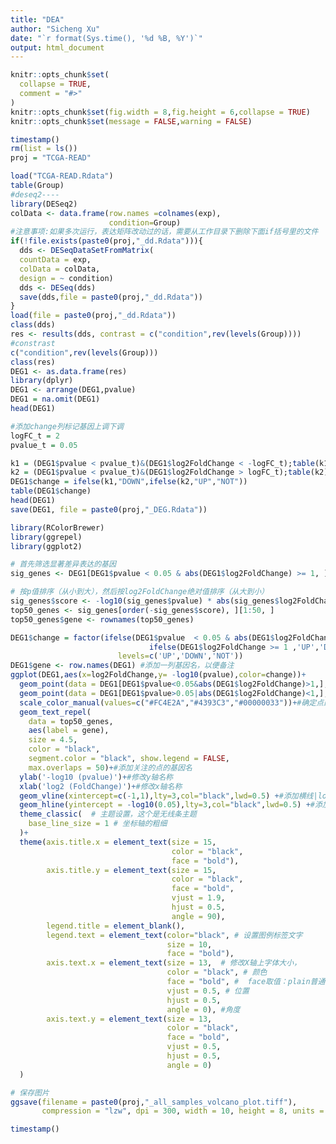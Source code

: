```yaml
---
title: "DEA"
author: "Sicheng Xu"
date: "`r format(Sys.time(), '%d %B, %Y')`"
output: html_document
---
```


```r
knitr::opts_chunk$set(
  collapse = TRUE,
  comment = "#>"
)
knitr::opts_chunk$set(fig.width = 8,fig.height = 6,collapse = TRUE)
knitr::opts_chunk$set(message = FALSE,warning = FALSE)
```

```r
timestamp()
rm(list = ls())
proj = "TCGA-READ"
```

```r
load("TCGA-READ.Rdata")
table(Group)
#deseq2----
library(DESeq2)
colData <- data.frame(row.names =colnames(exp), 
                      condition=Group)
#注意事项:如果多次运行，表达矩阵改动过的话，需要从工作目录下删除下面if括号里的文件
if(!file.exists(paste0(proj,"_dd.Rdata"))){
  dds <- DESeqDataSetFromMatrix(
  countData = exp,
  colData = colData,
  design = ~ condition)
  dds <- DESeq(dds)
  save(dds,file = paste0(proj,"_dd.Rdata"))
}
load(file = paste0(proj,"_dd.Rdata"))
class(dds)
res <- results(dds, contrast = c("condition",rev(levels(Group))))
#constrast
c("condition",rev(levels(Group)))
class(res)
DEG1 <- as.data.frame(res)
library(dplyr)
DEG1 <- arrange(DEG1,pvalue)
DEG1 = na.omit(DEG1)
head(DEG1)

#添加change列标记基因上调下调
logFC_t = 2
pvalue_t = 0.05

k1 = (DEG1$pvalue < pvalue_t)&(DEG1$log2FoldChange < -logFC_t);table(k1)
k2 = (DEG1$pvalue < pvalue_t)&(DEG1$log2FoldChange > logFC_t);table(k2)
DEG1$change = ifelse(k1,"DOWN",ifelse(k2,"UP","NOT"))
table(DEG1$change)
head(DEG1)
save(DEG1, file = paste0(proj,"_DEG.Rdata"))
```

```r
library(RColorBrewer)
library(ggrepel)
library(ggplot2)

# 首先筛选显著差异表达的基因
sig_genes <- DEG1[DEG1$pvalue < 0.05 & abs(DEG1$log2FoldChange) >= 1, ]

# 按p值排序（从小到大），然后按log2FoldChange绝对值排序（从大到小）
sig_genes$score <- -log10(sig_genes$pvalue) * abs(sig_genes$log2FoldChange)
top50_genes <- sig_genes[order(-sig_genes$score), ][1:50, ]
top50_genes$gene <- rownames(top50_genes)

DEG1$change = factor(ifelse(DEG1$pvalue  < 0.05 & abs(DEG1$log2FoldChange) >= 1, 
                               ifelse(DEG1$log2FoldChange >= 1 ,'UP','DOWN'),'NOT'),
                        levels=c('UP','DOWN','NOT'))
DEG1$gene <- row.names(DEG1) #添加一列基因名，以便备注
ggplot(DEG1,aes(x=log2FoldChange,y= -log10(pvalue),color=change))+
  geom_point(data = DEG1[DEG1$pvalue<0.05&abs(DEG1$log2FoldChange)>1,],size = 5)+ 
  geom_point(data = DEG1[DEG1$pvalue>0.05|abs(DEG1$log2FoldChange)<1,],size = 4)+
  scale_color_manual(values=c("#FC4E2A","#4393C3","#00000033"))+#确定点的颜色
  geom_text_repel(
    data = top50_genes,
    aes(label = gene),
    size = 4.5,
    color = "black",
    segment.color = "black", show.legend = FALSE,
    max.overlaps = 50)+#添加关注的点的基因名
  ylab('-log10 (pvalue)')+#修改y轴名称
  xlab('log2 (FoldChange)')+#修改x轴名称
  geom_vline(xintercept=c(-1,1),lty=3,col="black",lwd=0.5) +#添加横线|logFoldChange|>1
  geom_hline(yintercept = -log10(0.05),lty=3,col="black",lwd=0.5) +#添加竖线padj<0.05
  theme_classic(  # 主题设置，这个是无线条主题
    base_line_size = 1 # 坐标轴的粗细
  )+
  theme(axis.title.x = element_text(size = 15, 
                                    color = "black",
                                    face = "bold"),
        axis.title.y = element_text(size = 15,
                                    color = "black",
                                    face = "bold", 
                                    vjust = 1.9, 
                                    hjust = 0.5, 
                                    angle = 90),
        legend.title = element_blank(),
        legend.text = element_text(color="black", # 设置图例标签文字
                                   size = 10, 
                                   face = "bold"),
        axis.text.x = element_text(size = 13,  # 修改X轴上字体大小，
                                   color = "black", # 颜色
                                   face = "bold", #  face取值：plain普通，bold加粗，italic斜体，bold.italic斜体加粗
                                   vjust = 0.5, # 位置
                                   hjust = 0.5, 
                                   angle = 0), #角度
        axis.text.y = element_text(size = 13,  
                                   color = "black",
                                   face = "bold", 
                                   vjust = 0.5, 
                                   hjust = 0.5, 
                                   angle = 0) 
  )

# 保存图片
ggsave(filename = paste0(proj,"_all_samples_volcano_plot.tiff"), 
       compression = "lzw", dpi = 300, width = 10, height = 8, units = "in")
```

```r
timestamp()
```

